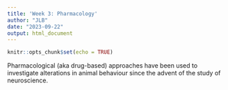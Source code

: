 ```yaml
---
title: 'Week 3: Pharmacology'
author: "JLB"
date: "2023-09-22"
output: html_document
---
```


```r
knitr::opts_chunk$set(echo = TRUE)
```

Pharmacological (aka drug-based) approaches have been used to investigate alterations in animal behaviour since the advent of the study of neuroscience. 


